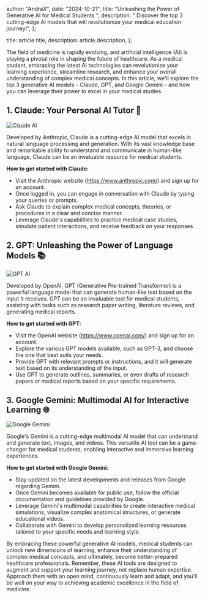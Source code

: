
  author: "AndraX",
  date: "2024-10-21",
  title: "Unleashing the Power of Generative AI for Medical Students ",
  description:
    " Discover the top 3 cutting-edge AI models that will revolutionize your medical education journey!",
};

  title: article.title,
  description: article.description,
};


The field of medicine is rapidly evolving, and artificial intelligence (AI) is playing a pivotal role in shaping the future of healthcare. As a medical student, embracing the latest AI technologies can revolutionize your learning experience, streamline research, and enhance your overall understanding of complex medical concepts. In this article, we'll explore the top 3 generative AI models – Claude, GPT, and Google Gemini – and how you can leverage their power to excel in your medical studies.

## 1. Claude: Your Personal AI Tutor 🧠

![Claude AI](https://easywithai.com/storage/2023/07/Claude-AI.png)

Developed by Anthropic, Claude is a cutting-edge AI model that excels in natural language processing and generation. With its vast knowledge base and remarkable ability to understand and communicate in human-like language, Claude can be an invaluable resource for medical students.

**How to get started with Claude:**

- Visit the Anthropic website (https://www.anthropic.com/) and sign up for an account.
- Once logged in, you can engage in conversation with Claude by typing your queries or prompts.
- Ask Claude to explain complex medical concepts, theories, or procedures in a clear and concise manner.
- Leverage Claude's capabilities to practice medical case studies, simulate patient interactions, and receive feedback on your responses.

## 2. GPT: Unleashing the Power of Language Models 📚

![GPT AI](https://s3-alpha.figma.com/hub/file/3348247494/e038ddf3-97c8-4275-8679-19c17e97ae68-cover.png)

Developed by OpenAI, GPT (Generative Pre-trained Transformer) is a powerful language model that can generate human-like text based on the input it receives. GPT can be an invaluable tool for medical students, assisting with tasks such as research paper writing, literature reviews, and generating medical reports.

**How to get started with GPT:**

- Visit the OpenAI website (https://www.openai.com/) and sign up for an account.
- Explore the various GPT models available, such as GPT-3, and choose the one that best suits your needs.
- Provide GPT with relevant prompts or instructions, and it will generate text based on its understanding of the input.
- Use GPT to generate outlines, summaries, or even drafts of research papers or medical reports based on your specific requirements.

## 3. Google Gemini: Multimodal AI for Interactive Learning 🌐

![Google Gemini](https://th.bing.com/th/id/OIP.CaDnMegIoP1bzegXKAwscQAAAA?rs=1&pid=ImgDetMain)

Google's Gemini is a cutting-edge multimodal AI model that can understand and generate text, images, and videos. This versatile AI tool can be a game-changer for medical students, enabling interactive and immersive learning experiences.

**How to get started with Google Gemini:**

- Stay updated on the latest developments and releases from Google regarding Gemini.
- Once Gemini becomes available for public use, follow the official documentation and guidelines provided by Google.
- Leverage Gemini's multimodal capabilities to create interactive medical simulations, visualize complex anatomical structures, or generate educational videos.
- Collaborate with Gemini to develop personalized learning resources tailored to your specific needs and learning style.

By embracing these powerful generative AI models, medical students can unlock new dimensions of learning, enhance their understanding of complex medical concepts, and ultimately, become better-prepared healthcare professionals. Remember, these AI tools are designed to augment and support your learning journey, not replace human expertise. Approach them with an open mind, continuously learn and adapt, and you'll be well on your way to achieving academic excellence in the field of medicine.